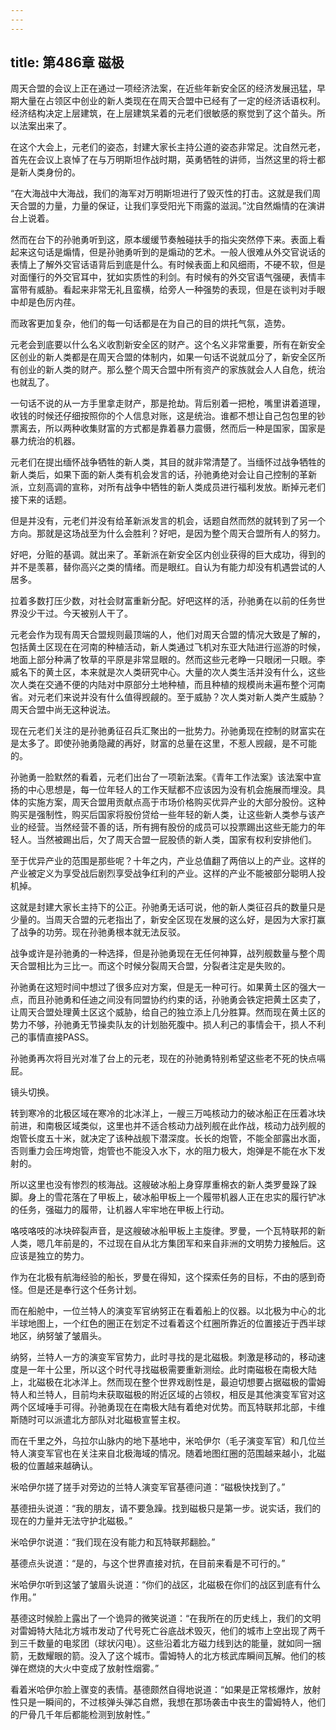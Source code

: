 ```yaml
---
---
---
```

title: 第486章 磁极
---



周天合盟的会议上正在通过一项经济法案，在近些年新安全区的经济发展迅猛，早期大量在占领区中创业的新人类现在在周天合盟中已经有了一定的经济话语权利。经济结构决定上层建筑，在上层建筑呆着的元老们很敏感的察觉到了这个苗头。所以法案出来了。

在这个大会上，元老们的姿态，封建大家长主持公道的姿态非常足。沈自然元老，首先在会议上哀悼了在与万明斯坦作战时期，英勇牺牲的讲师，当然这里的将士都是新人类身份的。

“在大海战中大海战，我们的海军对万明斯坦进行了毁灭性的打击。这就是我们周天合盟的力量，力量的保证，让我们享受阳光下雨露的滋润。”沈自然煽情的在演讲台上说着。

然而在台下的孙驰勇听到这，原本缓缓节奏触碰扶手的指尖突然停下来。表面上看起来这句话是煽情，但是孙驰勇听到的是煽动的艺术。一般人很难从外交官说话的表情上了解外交官话语背后到底是什么。有时候表面上和风细雨，不硬不软，但是对面懂行的外交官耳中，犹如实质性的利剑。有时候有的外交官语气强硬，表情丰富带有威胁。看起来非常无礼且蛮横，给旁人一种强势的表现，但是在谈判对手眼中却是色厉内荏。

而政客更加复杂，他们的每一句话都是在为自己的目的烘托气氛，造势。

元老会到底要以什么名义收割新安全区的财产。这个名义非常重要，所有在新安全区创业的新人类都是在周天合盟的体制内，如果一句话不说就瓜分了，新安全区所有创业的新人类的财产。那么整个周天合盟中所有资产的家族就会人人自危，统治也就乱了。

一句话不说的从一方手里拿走财产，那是抢劫。背后别着一把枪，嘴里讲着道理，收钱的时候还仔细按照你的个人信息对账，这是统治。谁都不想让自己包包里的钞票离去，所以两种收集财富的方式都是靠着暴力震慑，然而后一种是国家，国家是暴力统治的机器。

元老们在提出缅怀战争牺牲的新人类，其目的就非常清楚了。当缅怀过战争牺牲的新人类后，如果下面的新人类有机会发言的话，孙驰勇绝对会让自己控制的革新派，立刻高调的宣称，对所有战争中牺牲的新人类成员进行福利发放。断掉元老们接下来的话题。

但是并没有，元老们并没有给革新派发言的机会，话题自然而然的就转到了另一个方向。那就是这场战至为什么会胜利？好吧，是因为整个周天合盟所有人的努力。

好吧，分赃的基调。就出来了。革新派在新安全区内创业获得的巨大成功，得到的并不是羡慕，替你高兴之类的情绪。而是眼红。自认为有能力却没有机遇尝试的人居多。

拉着多数打压少数，对社会财富重新分配。好吧这样的活，孙驰勇在以前的任务世界没少干过。今天被别人干了。

元老会作为现有周天合盟规则最顶端的人，他们对周天合盟的情况大致是了解的，包括黄土区现在在河南的种植活动，新人类通过飞机对东亚大陆进行巡游的时候，地面上部分种满了牧草的平原是非常显眼的。然而这些元老睁一只眼闭一只眼。李威名下的黄土区，本来就是次人类研究中心。大量的次人类生活并没有什么，这些次人类在交通不便的内陆对中原部分土地种植，而且种植的规模尚未遍布整个河南省。对元老们来说并没有什么值得觊觎的。至于威胁？次人类对新人类产生威胁？周天合盟中尚无这种说法。

现在元老们关注的是孙驰勇征召兵汇聚出的一批势力。孙驰勇现在控制的财富实在是太多了。即使孙驰勇隐藏的再好，财富的总量在这里，不惹人觊觎，是不可能的。

孙驰勇一脸默然的看着，元老们出台了一项新法案。《青年工作法案》该法案中宣扬的中心思想是，每一位年轻人的工作天赋都不应该因为没有机会施展而埋没。具体的实施方案，周天合盟用贡献点高于市场价格购买优异产业的大部分股份。这种购买是强制性，购买后国家将股份贷给一些年轻的新人类，让这些新人类参与该产业的经营。当然经营不善的话，所有拥有股份的成员可以投票踢出这些无能力的年轻人。当然被踢出后，欠了周天合盟一屁股债的新人类，国家有权利安排他们。

至于优异产业的范围是那些呢？十年之内，产业总值翻了两倍以上的产业。这样的产业被定义为享受战后剧烈享受战争红利的产业。这样的产业不能被部分聪明人投机掉。

这就是封建大家长主持下的公正。孙驰勇无话可说，他的新人类征召兵的数量只是少量的。当周天合盟的元老指出了，新安全区现在发展的这么好，是因为大家打赢了战争的功劳。现在孙驰勇根本就无法反驳。

战争或许是孙驰勇的一种选择，但是孙驰勇现在无任何神算，战列舰数量与整个周天合盟相比为三比一。而这个时候分裂周天合盟，分裂者注定是失败的。

孙驰勇在这短时间中想过了很多应对方案，但是无一种可行。如果黄土区的强大一点，而且孙驰勇和任迪之间没有同盟协约约束的话，孙驰勇会铁定把黄土区卖了，让周天合盟处理黄土区这个威胁，给自己的独立添上几分胜算。然而现在黄土区的势力不够，孙驰勇无节操卖队友的计划胎死腹中。损人利己的事情会干，损人不利己的事情直接PASS。

孙驰勇再次将目光对准了台上的元老，现在的孙驰勇特别希望这些老不死的快点嗝屁。

镜头切换。

转到寒冷的北极区域在寒冷的北冰洋上，一艘三万吨核动力的破冰船正在压着冰块前进，和南极区域类似，这里也并不适合核动力战列舰在此作战，核动力战列舰的炮管长度五十米，就决定了该种战舰下潜深度。长长的炮管，不能全部露出水面，否则重力会压垮炮管，炮管也不能没入水下，水的阻力极大，炮弹是不能在水下发射的。

所以这里也没有惨烈的核海战。这艘破冰船上身穿厚重棉衣的新人类罗曼跺了跺脚。身上的雪花落在了甲板上，破冰船甲板上一个履带机器人正在忠实的履行铲冰的任务，强磁力的履带，让机器人牢牢地在甲板上行动。

咯吱咯吱的冰块碎裂声音，是这艘破冰船甲板上主旋律。罗曼，一个瓦特联邦的新人类，嗯几年前是的，不过现在自从北方集团军和来自非洲的文明势力接触后。这应该是独立的势力。

作为在北极有航海经验的船长，罗曼在得知，这个探索任务的目标，不由的感到奇怪。但是还是奉行这个任务计划。

而在船舱中，一位兰特人的演变军官纳努正在看着船上的仪器。以北极为中心的北半球地图上，一个红色的圈正在划定不过看着这个红圈所靠近的位置接近于西半球地区，纳努皱了皱眉头。

纳努，兰特人一方的演变军官势力，此时寻找的是北磁极。刺激是移动的，移动速度是一年十公里，所以这个时代寻找磁极需要重新测绘。此时南磁极在南极大陆上，北磁极在北冰洋上。然而现在整个世界戏剧性是，最迫切想要占据磁极的雷姆特人和兰特人，目前均未获取磁极的附近区域的占领权，相反是其他演变军官对这两个区域唾手可得。孙驰勇现在在南极大陆有着绝对优势。而瓦特联邦北部，卡维斯随时可以派遣北方部队对北磁极宣誓主权。

而在千里之外，乌拉尔山脉内的地下基地中，米哈伊尔（毛子演变军官）和几位兰特人演变军官也在关注来自北极海域的情况。随着地图红圈的范围越来越小，北磁极的位置越来越确认。

米哈伊尔搓了搓手对旁边的兰特人演变军官基德问道：“磁极快找到了。”

基德扭头说道：“我的朋友，请不要急躁。找到磁极只是第一步。说实话，我们的现在的力量并无法守护北磁极。”

米哈伊尔说道：“我们现在没有能力和瓦特联邦翻脸。”

基德点头说道：“是的，与这个世界直接对抗，在目前来看是不可行的。”

米哈伊尔听到这皱了皱眉头说道：“你们的战区，北磁极在你们的战区到底有什么作用。”

基德这时候脸上露出了一个诡异的微笑说道：“在我所在的历史线上，我们的文明对雷姆特大陆北方城市发动了代号死亡谷底战术毁灭，他们的城市上空出现了两千到三千数量的电浆团（球状闪电）。这些沿着北方磁力线到达的能量，就如同一捆箭，无数耀眼的箭。没入了这个城市。雷姆特人的北方核武库瞬间瓦解。他们的核弹在燃烧的大火中变成了放射性烟雾。”

看着米哈伊尔脸上骤变的表情。基德颇然自得地说道：“如果是正常核爆炸，放射性只是一瞬间的，不过核弹头弹芯自燃，我想在那场袭击中丧生的雷姆特人，他们的尸骨几千年后都能检测到放射性。”